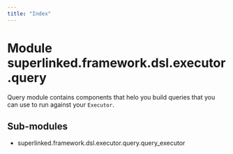 ```yaml
---
title: "Index"
---
```


Module superlinked.framework.dsl.executor.query
===============================================
Query module contains components that helo you build queries that you can use to run against your `Executor`.

Sub-modules
-----------
* superlinked.framework.dsl.executor.query.query_executor